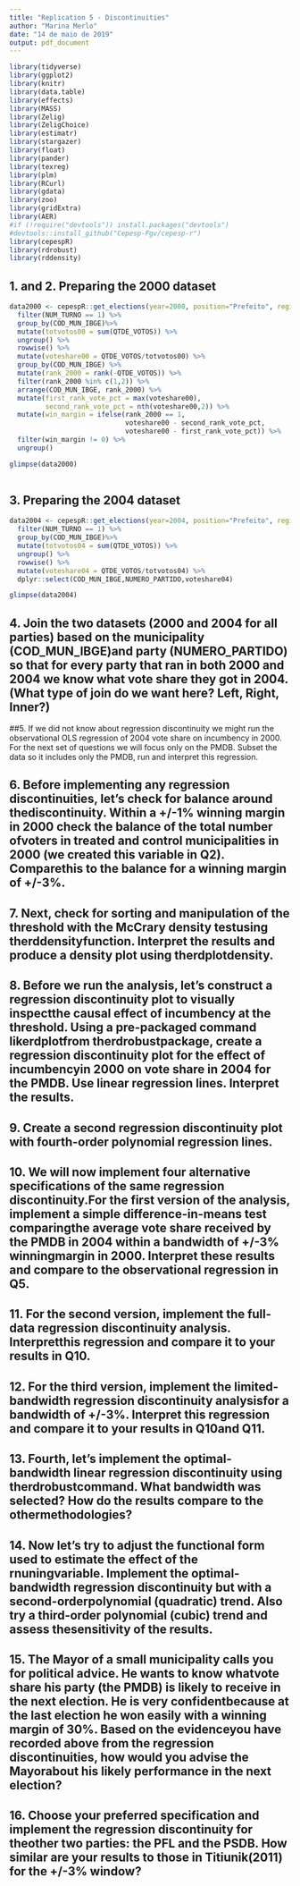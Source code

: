 ```yaml
---
title: "Replication 5 - Discontinuities"
author: "Marina Merlo"
date: "14 de maio de 2019"
output: pdf_document
---
```


```r
library(tidyverse)
library(ggplot2)
library(knitr)
library(data.table)
library(effects)
library(MASS)
library(Zelig)
library(ZeligChoice)
library(estimatr)
library(stargazer)
library(float)
library(pander)
library(texreg)
library(plm)
library(RCurl)
library(gdata) 
library(zoo)
library(gridExtra)
library(AER)
#if (!require("devtools")) install.packages("devtools")
#devtools::install_github("Cepesp-Fgv/cepesp-r")
library(cepespR)
library(rdrobust)
library(rddensity)
```


## 1. and 2. Preparing the 2000 dataset

```r
data2000 <- cepespR::get_elections(year=2000, position="Prefeito", regional_aggregation="Municipality", political_aggregation="Partido") %>%
  filter(NUM_TURNO == 1) %>%
  group_by(COD_MUN_IBGE)%>%
  mutate(totvotos00 = sum(QTDE_VOTOS)) %>%
  ungroup() %>%
  rowwise() %>%
  mutate(voteshare00 = QTDE_VOTOS/totvotos00) %>%
  group_by(COD_MUN_IBGE) %>%
  mutate(rank_2000 = rank(-QTDE_VOTOS)) %>%
  filter(rank_2000 %in% c(1,2)) %>%
  arrange(COD_MUN_IBGE, rank_2000) %>%
  mutate(first_rank_vote_pct = max(voteshare00),
         second_rank_vote_pct = nth(voteshare00,2)) %>%
  mutate(win_margin = ifelse(rank_2000 == 1,
                             voteshare00 - second_rank_vote_pct,
                             voteshare00 - first_rank_vote_pct)) %>%
  filter(win_margin != 0) %>%
  ungroup()

glimpse(data2000)
  
```

## 3. Preparing the 2004 dataset

```r
data2004 <- cepespR::get_elections(year=2004, position="Prefeito", regional_aggregation="Municipality", political_aggregation="Partido") %>%
  filter(NUM_TURNO == 1) %>%
  group_by(COD_MUN_IBGE)%>%
  mutate(totvotos04 = sum(QTDE_VOTOS)) %>%
  ungroup() %>%
  rowwise() %>%
  mutate(voteshare04 = QTDE_VOTOS/totvotos04) %>%
  dplyr::select(COD_MUN_IBGE,NUMERO_PARTIDO,voteshare04)

glimpse(data2004)
```

## 4. Join the two datasets (2000 and 2004 for all parties) based on the municipality (COD_MUN_IBGE)and party (NUMERO_PARTIDO) so that for every party that ran in both 2000 and 2004 we know what vote share they got in 2004. (What type of join do we want here? Left, Right, Inner?)

##5. If we did not know about regression discontinuity we might run the observational OLS regression of 2004 vote share on incumbency in 2000. For the next set of questions we will focus only on the PMDB. Subset the data so it includes only the PMDB, run and interpret this regression.

## 6.  Before implementing any regression discontinuities, let’s check for balance around thediscontinuity. Within a +/-1% winning margin in 2000 check the balance of the total number ofvoters in treated and control municipalities in 2000 (we created this variable in Q2). Comparethis to the balance for a winning margin of +/-3%.

## 7. Next, check for sorting and manipulation of the threshold with the McCrary density testusing therddensityfunction.  Interpret the results and produce a density plot using therdplotdensity.

## 8. Before we run the analysis, let’s construct a regression discontinuity plot to visually inspectthe causal effect of incumbency at the threshold. Using a pre-packaged command likerdplotfrom therdrobustpackage, create a regression discontinuity plot for the effect of incumbencyin 2000 on vote share in 2004 for the PMDB. Use linear regression lines. Interpret the results.

## 9. Create a second regression discontinuity plot with fourth-order polynomial regression lines.

## 10. We will now implement four alternative specifications of the same regression discontinuity.For the first version of the analysis, implement a simple difference-in-means test comparingthe average vote share received by the PMDB in 2004 within a bandwidth of +/-3% winningmargin in 2000. Interpret these results and compare to the observational regression in Q5.

## 11. For the second version, implement the full-data regression discontinuity analysis. Interpretthis regression and compare it to your results in Q10.

## 12. For the third version, implement the limited-bandwidth regression discontinuity analysisfor a bandwidth of +/-3%. Interpret this regression and compare it to your results in Q10and Q11.

## 13. Fourth, let’s implement the optimal-bandwidth linear regression discontinuity using therdrobustcommand. What bandwidth was selected? How do the results compare to the othermethodologies?

## 14. Now let’s try to adjust the functional form used to estimate the effect of the rnuningvariable. Implement the optimal-bandwidth regression discontinuity but with a second-orderpolynomial (quadratic) trend. Also try a third-order polynomial (cubic) trend and assess thesensitivity of the results.

## 15. The Mayor of a small municipality calls you for political advice. He wants to know whatvote share his party (the PMDB) is likely to receive in the next election. He is very confidentbecause at the last election he won easily with a winning margin of 30%. Based on the evidenceyou have recorded above from the regression discontinuities, how would you advise the Mayorabout his likely performance in the next election?

## 16. Choose your preferred specification and implement the regression discontinuity for theother two parties: the PFL and the PSDB. How similar are your results to those in Titiunik(2011) for the +/-3% window?
